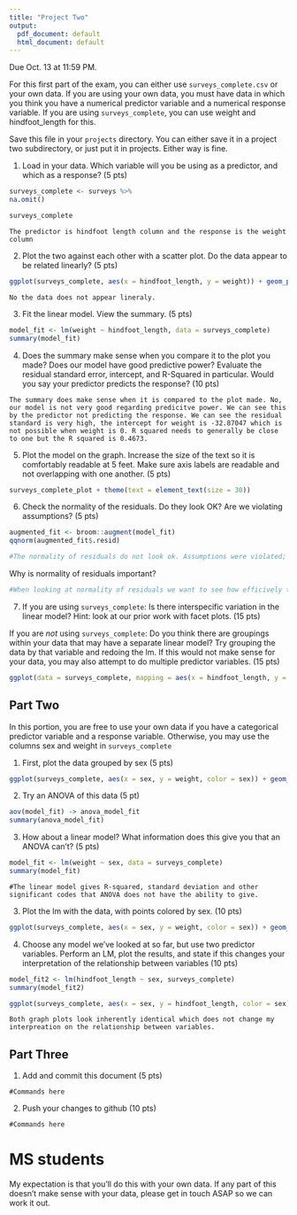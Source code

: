 ```yaml
---
title: "Project Two"
output:
  pdf_document: default
  html_document: default
---
```


Due Oct. 13 at 11:59 PM. 

For this first part of the exam, you can either use `surveys_complete.csv` or your own data. If you are using your own data, you must have data in which you think you have a numerical predictor variable and a numerical response variable. If you are using `surveys_complete`, you can use weight and hindfoot_length for this.

Save this file in your `projects` directory. You can either save it in a project two subdirectory, or just put it in projects. Either way is fine.


1) Load in your data. Which variable will you be using as a predictor, and which as a response? (5 pts)

```r
surveys_complete <- surveys %>% 
na.omit()

surveys_complete
```

```
The predictor is hindfoot length column and the response is the weight column
```

2) Plot the two against each other with a scatter plot. Do the data appear to be related linearly? (5 pts)


```r
ggplot(surveys_complete, aes(x = hindfoot_length, y = weight)) + geom_point() 
```

```
No the data does not appear lineraly.
```


3) Fit the linear model. View the summary. (5 pts)


```r
model_fit <- lm(weight ~ hindfoot_length, data = surveys_complete)
summary(model_fit)
```

4) Does the summary make sense when you compare it to the plot you made? Does our model have good predictive power? Evaluate the residual standard error, intercept, and R-Squared in particular. Would you say your predictor predicts the response?  (10 pts)


```
The summary does make sense when it is compared to the plot made. No, our model is not very good regarding predicitve power. We can see this by the predictor not predicting the response. We can see the residual standard is very high, the intercept for weight is -32.87047 which is not possible when weight is 0. R squared needs to generally be close to one but the R squared is 0.4673.
```


5) Plot the model on the graph. Increase the size of the text so it is comfortably readable at 5 feet. Make sure axis labels are readable and not overlapping with one another. (5 pts)

```r
surveys_complete_plot + theme(text = element_text(size = 30))
```


6) Check the normality of the residuals. Do they look OK? Are we violating assumptions? (5 pts)

```r
augmented_fit <- broom::augment(model_fit)
qqnorm(augmented_fit$.resid)

#The normality of residuals do not look ok. Assumptions were violated; if it was normal the graph would be linear. 
```

Why is normality of residuals important? 

```r

#When looking at normality of residuals we want to see how efficively the predcitor dictates the response. This is important because it will accurately represent how hindfoot_length predicts weight.
```

7) If you are using `surveys_complete`: Is there interspecific variation in the linear model? Hint: look at our prior work with facet plots. (15 pts) 

If you are *not* using  `surveys_complete`: Do you think there are groupings within your data that may have a separate linear model? Try grouping the data by that variable and redoing the lm. If this would not make sense for your data, you may also attempt to do multiple predictor variables. (15 pts)

```r
ggplot(data = surveys_complete, mapping = aes(x = hindfoot_length, y = weight)) + geom_col() + facet_wrap(facets = vars(species_id)) + theme_light()
```

## Part Two

In this portion, you are free to use your own data if you have a categorical predictor variable and a response variable. Otherwise, you may use the columns sex and weight in `surveys_complete`

1) First, plot the data grouped by sex (5 pts)

```r

ggplot(surveys_complete, aes(x = sex, y = weight, color = sex)) + geom_point()
```

2) Try an ANOVA of this data (5 pt)

```r
aov(model_fit) -> anova_model_fit
summary(anova_model_fit)
```

3) How about a linear model? What information does this give you that an ANOVA can't? (5 pts)


```r
model_fit <- lm(weight ~ sex, data = surveys_complete)
summary(model_fit)
```

```
#The linear model gives R-squared, standard deviation and other significant codes that ANOVA does not have the ability to give. 
```

3) Plot the lm with the data, with points colored by sex. (10 pts)


```r
ggplot(surveys_complete, aes(x = sex, y = weight, color = sex)) + geom_point()
```

4) Choose any model we've looked at so far, but use two predictor variables. Perform an LM, plot the results, and state if this changes your interpretation of the relationship between variables (10 pts)

```r
model_fit2 <- lm(hindfoot_length ~ sex, surveys_complete)
summary(model_fit2)
```

```r
ggplot(surveys_complete, aes(x = sex, y = hindfoot_length, color = sex)) + geom_point()
```

```
Both graph plots look inherently identical which does not change my interpreation on the relationship between variables.
```

## Part Three


1) Add and commit this document (5 pts)

```
#Commands here
```

2) Push your changes to github (10 pts)

```
#Commands here
```



# MS students

My expectation is that you'll do this with your own data. If any part of this doesn't make sense with your data, please get in touch ASAP so we can work it out.

